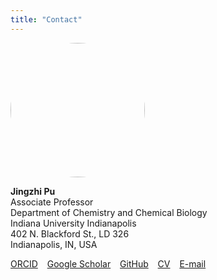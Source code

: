 ```yaml
---
title: "Contact"
---
```


:::{.solana-about}
![](files/jpu_photo.png){fig-align="left" width="215px" style="border-radius:50%;"}

**Jingzhi Pu**  
Associate Professor  
Department of Chemistry and Chemical Biology  
Indiana University Indianapolis  
402 N. Blackford St., LD 326  
Indianapolis, IN, USA  

[ORCID](https://orcid.org/0000-0002-3042-335X) &ensp; [Google Scholar](https://scholar.google.com/citations?user=RlYang0AAAAJ&hl=en) &ensp; [GitHub](https://github.com/pujingzhi) &ensp; [CV](./files/JPu-CV.pdf) &ensp; [E-mail](mailto:jpu@iu.edu)
:::
